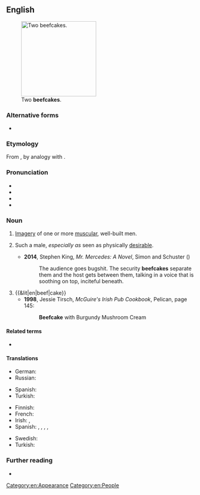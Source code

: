 ==English==
{{was wotd|2011|October|10}}
[[File:Carlson Twins.jpg|thumb|200px|Two '''beefcakes'''.]]

===Alternative forms===
* {{l|en|beef-cake}}

===Etymology===
From {{compound|en|beef|cake}}, by analogy with {{m|en|cheesecake||an image of a sexy young woman}}.

===Pronunciation===
* {{IPA|en|/ˈbiːfˌkeɪk/}}
* {{audio|en|En-us-ncalif-beefcake2.ogg|Audio (US)}}
* {{audio|en|En-us-ncalif-beefcake1.ogg|Audio (Northern California, US)}}
* {{audio|en|en-au-beefcake.ogg|Audio (AU)}}

===Noun===
{{en-noun|~}}

# {{lb|en|informal|uncountable}} [[imagery|Imagery]] of one or more [[muscular]], well-built men.
#: {{cot|en|cheesecake}}
# {{lb|en|informal|countable}} Such a male, ''especially as'' seen as physically [[desirable]].
#: {{syn|en|lady-killer|hunk|adonis}}
#* '''2014''', Stephen King, ''Mr. Mercedes: A Novel'', Simon and Schuster ({{ISBN|9781476754468}})
#*: The audience goes bugshit. The security '''beefcakes''' separate them and the host gets between them, talking in a voice that is soothing on top, inciteful beneath.
# {{&lit|en|beef|cake}}
#* '''1998''', Jessie Tirsch, ''McGuire's Irish Pub Cookbook'', Pelican, page 145:
#*: '''Beefcake''' with Burgundy Mushroom Cream

====Related terms====
* {{l|en|beefy}}

====Translations====
{{trans-top|imagery of muscular men}}
* German: {{t|de|Muskelprotz|m}} {{qualifier|pejorative}} {{gloss|muscle-man}}
* Russian: {{t|ru|бифкейк|m|tr=}}
{{trans-mid}}
* Spanish: {{t-needed|es}}
* Turkish: {{t|tr|kas yumağı}} {{gloss|muscle-skein}}
{{trans-bottom}}

{{trans-top|muscular, desirable man}}
* Finnish: {{t+|fi|lihaskimppu}}
* French: {{t+|fr|bellâtre|m}}
* Irish: {{t|ga|staic láidir}}, {{t|ga|staic bhreá d'fhear}}
* Spanish: {{t|es|galán|m}}, {{qualifier|Argentina|Bolivia|Chile|Colombia}} {{t+|es|churro|m}}, {{qualifier|Latin America}} {{t|es|mijito rico|m}}, {{t+|es|guapetón|m}}, {{t+|es|mino|m}} {{qualifier|Argentina|Chile}}
{{trans-mid}}
* Swedish: {{t|sv|muskelknutte|c}}
* Turkish: {{t|tr|biftekkek}}
{{trans-bottom}}

===Further reading===
* {{pedia}}

[[Category:en:Appearance]]
[[Category:en:People]]